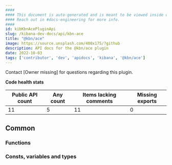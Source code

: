 ```yaml
---
####
#### This document is auto-generated and is meant to be viewed inside our experimental, new docs system.
#### Reach out in #docs-engineering for more info.
####
id: kibKbnAcePluginApi
slug: /kibana-dev-docs/api/kbn-ace
title: "@kbn/ace"
image: https://source.unsplash.com/400x175/?github
description: API docs for the @kbn/ace plugin
date: 2022-10-03
tags: ['contributor', 'dev', 'apidocs', 'kibana', '@kbn/ace']
---
```




Contact [Owner missing] for questions regarding this plugin.

**Code health stats**

| Public API count  | Any count | Items lacking comments | Missing exports |
|-------------------|-----------|------------------------|-----------------|
| 11 | 5 | 11 | 0 |

## Common

### Functions
<DocDefinitionList data={kbnAceObj.common.functions}/>

### Consts, variables and types
<DocDefinitionList data={kbnAceObj.common.misc}/>


